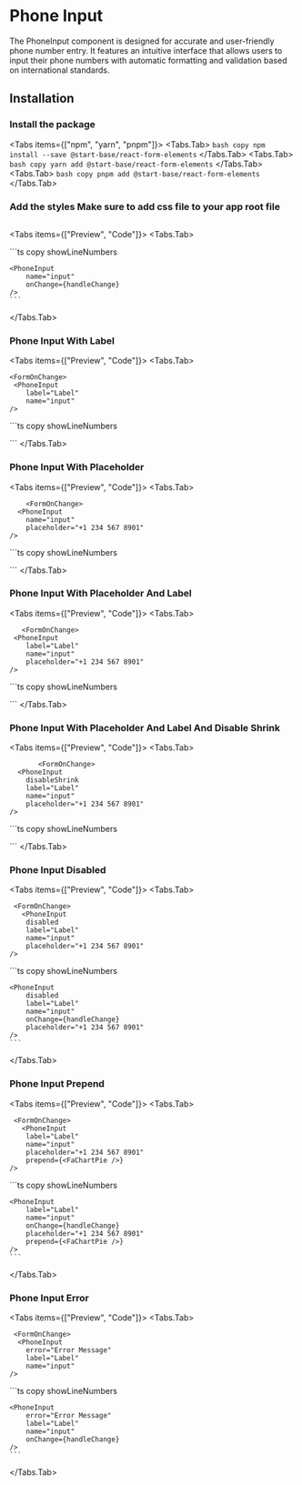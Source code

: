 
# Phone Input

The PhoneInput component is designed for accurate and user-friendly phone number entry. It features an intuitive interface that allows users to input their phone numbers with automatic formatting and validation based on international standards.

<ApiReferenceButton path="form-phoneInput--docs" />

## Installation

<Steps>

### Install the package

<Tabs items={["npm", "yarn", "pnpm"]}>
  <Tabs.Tab>
    ``` bash copy npm install --save @start-base/react-form-elements ```
  </Tabs.Tab>
  <Tabs.Tab>
    ``` bash copy yarn add @start-base/react-form-elements ```
  </Tabs.Tab>
  <Tabs.Tab>
    ``` bash copy pnpm add @start-base/react-form-elements ```
  </Tabs.Tab>
</Tabs>
### Add the styles Make sure to add css file to your app root file

```tsx copy
```

</Steps>

<Tabs items={["Preview", "Code"]}>
  <Tabs.Tab>
  <Preview height="200px">

  <FormOnChange>
      <PhoneInput
    name="input"
    title="PhoneInput"
  />
  </FormOnChange>
  </Preview>
  </Tabs.Tab>
  <Tabs.Tab>
    ```ts copy showLineNumbers

    <PhoneInput
        name="input"
        onChange={handleChange}
    />
    ```

  </Tabs.Tab>
</Tabs>

### Phone Input With Label

<Tabs items={["Preview", "Code"]}>
  <Tabs.Tab>
  <Preview height="200px">
   
    <FormOnChange>
     <PhoneInput
        label="Label"
        name="input"
    />
  </FormOnChange>
  </Preview>
  </Tabs.Tab>
  <Tabs.Tab>
    ```ts copy showLineNumbers

   <PhoneInput
        label="Label"
        name="input"
        onChange={handleChange}
    />
    ```
  </Tabs.Tab>
</Tabs>

### Phone Input With Placeholder

<Tabs items={["Preview", "Code"]}>
  <Tabs.Tab>
  <Preview height="200px">
  
        <FormOnChange>
      <PhoneInput
        name="input"
        placeholder="+1 234 567 8901"
    />
  </FormOnChange>
  </Preview>
  </Tabs.Tab>
  <Tabs.Tab>
    ```ts copy showLineNumbers

   <PhoneInput
        name="input"
        onChange={handleChange}
        placeholder="+1 234 567 8901"
    />
    ```
  </Tabs.Tab>
</Tabs>

### Phone Input With Placeholder And Label

<Tabs items={["Preview", "Code"]}>
  <Tabs.Tab>
  <Preview height="200px">
   
       <FormOnChange>
     <PhoneInput
        label="Label"
        name="input"
        placeholder="+1 234 567 8901"
    />
  </FormOnChange>
  </Preview>
  </Tabs.Tab>
  <Tabs.Tab>
    ```ts copy showLineNumbers

   <PhoneInput
      label="Label"
        name="input"
        onChange={handleChange}
        placeholder="+1 234 567 8901"
    />
    ```
  </Tabs.Tab>
</Tabs>

### Phone Input With Placeholder And Label And Disable Shrink

<Tabs items={["Preview", "Code"]}>
  <Tabs.Tab>
  <Preview height="200px">
  
           <FormOnChange>
      <PhoneInput
        disableShrink
        label="Label"
        name="input"
        placeholder="+1 234 567 8901"
    />
  </FormOnChange>
  </Preview>
  </Tabs.Tab>
  <Tabs.Tab>
    ```ts copy showLineNumbers

   <PhoneInput
        disableShrink
        label="Label"
        name="input"
        onChange={handleChange}
        placeholder="+1 234 567 8901"
    />
    ```
  </Tabs.Tab>
</Tabs>

### Phone Input Disabled

<Tabs items={["Preview", "Code"]}>
  <Tabs.Tab>
  <Preview height="200px">
  
     <FormOnChange>
       <PhoneInput
        disabled
        label="Label"
        name="input"
        placeholder="+1 234 567 8901"
    />
  </FormOnChange>
  </Preview>
  </Tabs.Tab>
  <Tabs.Tab>
    ```ts copy showLineNumbers

    <PhoneInput
        disabled
        label="Label"
        name="input"
        onChange={handleChange}
        placeholder="+1 234 567 8901"
    />
    ```

  </Tabs.Tab>
</Tabs>

### Phone Input Prepend

<Tabs items={["Preview", "Code"]}>
  <Tabs.Tab>
  <Preview height="200px">
  
     <FormOnChange>
       <PhoneInput
        label="Label"
        name="input"
        placeholder="+1 234 567 8901"
        prepend={<FaChartPie />}
    />
  </FormOnChange>
  </Preview>
  </Tabs.Tab>
  <Tabs.Tab>
    ```ts copy showLineNumbers

    <PhoneInput
        label="Label"
        name="input"
        onChange={handleChange}
        placeholder="+1 234 567 8901"
        prepend={<FaChartPie />}
    />
    ```

  </Tabs.Tab>
</Tabs>

### Phone Input Error

<Tabs items={["Preview", "Code"]}>
  <Tabs.Tab>
  <Preview height="200px">
   
     <FormOnChange>
      <PhoneInput
        error="Error Message"
        label="Label"
        name="input"
    />
  </FormOnChange>
  </Preview>
  </Tabs.Tab>
  <Tabs.Tab>
    ```ts copy showLineNumbers

    <PhoneInput
        error="Error Message"
        label="Label"
        name="input"
        onChange={handleChange}
    />
    ```

  </Tabs.Tab>
</Tabs>
